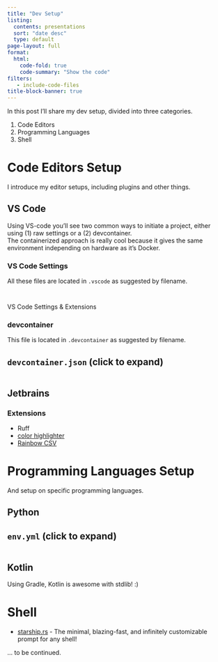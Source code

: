 ```yaml
---
title: "Dev Setup"
listing:
  contents: presentations
  sort: "date desc"
  type: default
page-layout: full
format:
  html:
    code-fold: true
    code-summary: "Show the code"
filters:
   - include-code-files
title-block-banner: true
---
```


In this post I'll share my dev setup, divided into three categories.  

1. Code Editors
2. Programming Languages
3. Shell

# Code Editors Setup

I introduce my editor setups, including plugins and other things.

## VS Code

Using VS-code you'll see two common ways to initiate a project, either using (1) raw settings or a (2) devcontainer.  
The containerized approach is really cool because it gives the same environment independing on hardware as it's Docker.

### VS Code Settings

All these files are located in `.vscode` as suggested by filename.


::: {#tbl-panel layout-ncol=2}

```.json
```

```.json
```

VS Code Settings & Extensions
:::

### devcontainer

This file is located in `.devcontainer` as suggested by filename.

::: {.callout-note collapse="true"}
## `devcontainer.json` (click to expand)

```.json
```
:::

## Jetbrains

### Extensions

- Ruff
- [color highlighter](https://plugins.jetbrains.com/plugin/13309-color-highlighter)
- [Rainbow CSV](https://plugins.jetbrains.com/plugin/12896-rainbow-csv)

# Programming Languages Setup

And setup on specific programming languages.

## Python

::: {.callout-note collapse="true"}
## `env.yml` (click to expand)

```.yaml
```
:::


## Kotlin

Using Gradle, Kotlin is awesome with stdlib! :)

# Shell

- [starship.rs](https://starship.rs/) - The minimal, blazing-fast, and infinitely customizable prompt for any shell!

... to be continued.